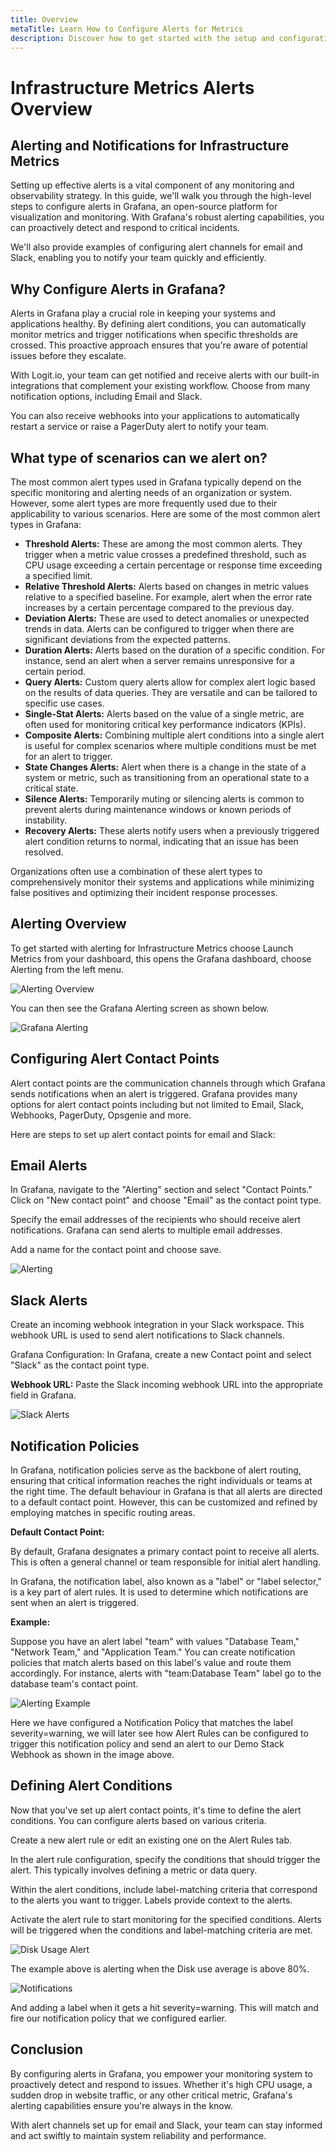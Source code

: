 ```yaml
---
title: Overview
metaTitle: Learn How to Configure Alerts for Metrics
description: Discover how to get started with the setup and configuration of Infrastructure Metrics alerts with Logit.io in our helpful guide
---
```


# Infrastructure Metrics Alerts Overview

## Alerting and Notifications for Infrastructure Metrics

Setting up effective alerts is a vital component of any monitoring and 
observability strategy. In this guide, we'll walk you through the 
high-level steps to configure alerts in Grafana, an open-source platform 
for visualization and monitoring. With Grafana's robust alerting capabilities, 
you can proactively detect and respond to critical incidents. 

We'll also provide examples of configuring alert channels for email and 
Slack, enabling you to notify your team quickly and efficiently.

## Why Configure Alerts in Grafana?

Alerts in Grafana play a crucial role in keeping your systems and applications 
healthy. By defining alert conditions, you can automatically monitor metrics 
and trigger notifications when specific thresholds are crossed. This proactive 
approach ensures that you're aware of potential issues before they escalate.

With Logit.io, your team can get notified and receive alerts with our built-in 
integrations that complement your existing workflow. Choose from many 
notification options, including Email and Slack. 

You can also receive webhooks into your applications to automatically restart 
a service or raise a PagerDuty alert to notify your team.

## What type of scenarios can we alert on?

The most common alert types used in Grafana typically depend on the specific 
monitoring and alerting needs of an organization or system. However, some 
alert types are more frequently used due to their applicability to various 
scenarios. Here are some of the most common alert types in Grafana:

- **Threshold Alerts:** These are among the most common alerts. They trigger when a metric value crosses a predefined threshold, such as CPU usage exceeding a certain percentage or response time exceeding a specified limit.
- **Relative Threshold Alerts:** Alerts based on changes in metric values relative to a specified baseline. For example, alert when the error rate increases by a certain percentage compared to the previous day.
- **Deviation Alerts:** These are used to detect anomalies or unexpected trends in data. Alerts can be configured to trigger when there are significant deviations from the expected patterns.
- **Duration Alerts:** Alerts based on the duration of a specific condition. For instance, send an alert when a server remains unresponsive for a certain period.
- **Query Alerts:** Custom query alerts allow for complex alert logic based on the results of data queries. They are versatile and can be tailored to specific use cases.
- **Single-Stat Alerts:** Alerts based on the value of a single metric, are often used for monitoring critical key performance indicators (KPIs).
- **Composite Alerts:** Combining multiple alert conditions into a single alert is useful for complex scenarios where multiple conditions must be met for an alert to trigger.
- **State Changes Alerts:** Alert when there is a change in the state of a system or metric, such as transitioning from an operational state to a critical state.
- **Silence Alerts:** Temporarily muting or silencing alerts is common to prevent alerts during maintenance windows or known periods of instability.
- **Recovery Alerts:** These alerts notify users when a previously triggered alert condition returns to normal, indicating that an issue has been resolved.

Organizations often use a combination of these alert types to 
comprehensively monitor their systems and applications while 
minimizing false positives and optimizing their incident response processes.

## Alerting Overview 

To get started with alerting for Infrastructure Metrics choose 
Launch Metrics from your dashboard, this opens the Grafana 
dashboard, choose Alerting from the left menu.

![Alerting Overview](@/images/help/infrastructure-metrics/alerting-overview.png)

You can then see the Grafana Alerting screen as shown below.

![Grafana Alerting](@/images/help/infrastructure-metrics/grafana-alerting.png)

## Configuring Alert Contact Points

Alert contact points are the communication channels through which Grafana sends 
notifications when an alert is triggered. Grafana provides many options for alert 
contact points including but not limited to Email, Slack, 
Webhooks, PagerDuty, Opsgenie and more.

Here are steps to set up alert contact points for email and Slack:

## Email Alerts

In Grafana, navigate to the "Alerting" section and select "Contact Points." 
Click on "New contact point" and choose "Email" as the contact point type.

Specify the email addresses of the recipients who should receive alert notifications. 
Grafana can send alerts to multiple email addresses.

Add a name for the contact point and choose save.

![Alerting](@/images/help/infrastructure-metrics/alerting.png)

## Slack Alerts

Create an incoming webhook integration in your Slack workspace. This webhook 
URL is used to send alert notifications to Slack channels.

Grafana Configuration: In Grafana, create a new Contact point and 
select "Slack" as the contact point type.

**Webhook URL:** Paste the Slack incoming webhook URL into the appropriate field in Grafana.

![Slack Alerts](@/images/help/infrastructure-metrics/slack-alerts.png)

## Notification Policies

In Grafana, notification policies serve as the backbone of alert routing, 
ensuring that critical information reaches the right individuals or teams 
at the right time. The default behaviour in Grafana is that all alerts are 
directed to a default contact point. However, this can be customized and 
refined by employing matches in specific routing areas.

**Default Contact Point:**

By default, Grafana designates a primary contact point to receive all alerts. 
This is often a general channel or team responsible for initial alert handling.

In Grafana, the notification label, also known as a "label" or "label selector," 
is a key part of alert rules. It is used to determine which notifications 
are sent when an alert is triggered. 

**Example:**

Suppose you have an alert label "team" with values "Database Team," "Network Team," 
and "Application Team." You can create notification policies that match alerts 
based on this label's value and route them accordingly. For instance, alerts 
with "team:Database Team" label go to the database team's contact point.

![Alerting Example](@/images/help/infrastructure-metrics/alerting-example.png)

Here we have configured a Notification Policy that matches the label severity=warning, 
we will later see how Alert Rules can be configured to trigger this notification policy 
and send an alert to our Demo Stack Webhook as shown in the image above.

## Defining Alert Conditions

Now that you've set up alert contact points, it's time to define the alert conditions. 
You can configure alerts based on various criteria.

Create a new alert rule or edit an existing one on the Alert Rules tab.

In the alert rule configuration, specify the conditions that should trigger the alert. 
This typically involves defining a metric or data query.

Within the alert conditions, include label-matching criteria that correspond to the 
alerts you want to trigger. Labels provide context to the alerts.

Activate the alert rule to start monitoring for the specified conditions. Alerts will 
be triggered when the conditions and label-matching criteria are met.

![Disk Usage Alert](@/images/help/infrastructure-metrics/disk-usage-alert.png)

The example above is alerting when the Disk use average is above 80%.

![Notifications](@/images/help/infrastructure-metrics/notifications.png)

And adding a label when it gets a hit severity=warning. This will 
match and fire our notification policy that we configured earlier. 

## Conclusion

By configuring alerts in Grafana, you empower your monitoring system to 
proactively detect and respond to issues. Whether it's high CPU usage, 
a sudden drop in website traffic, or any other critical metric, 
Grafana's alerting capabilities ensure you're always in the know. 

With alert channels set up for email and Slack, your team can stay 
informed and act swiftly to maintain system reliability and performance.